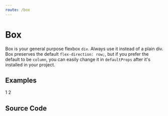 ```yaml
---
route: /box
---
```



# Box

Box is your general purpose flexbox `div`. Always use it instead of a plain div. Box preserves the default `flex-direction: row;`, but if you prefer the default to be `column`, you can easily change it in `defaultProps` after it's installed in your project.

## Examples

<Playground>
  <Box boxShadow={3}>
    <Box width="2rem" height="2rem" bg="green.base" m={2} border={1}>
      1
    </Box>
    <Box width="2rem" height="2rem" bg="yellow.base" m={2}>
      2
    </Box>
  </Box>
</Playground>

## Source Code

<Source />
